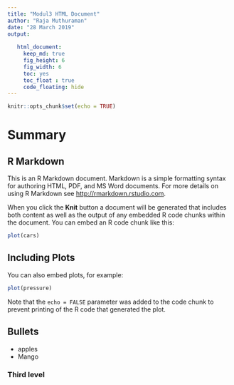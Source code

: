```yaml
---
title: "Modul3 HTML Document"
author: "Raja Muthuraman"
date: "28 March 2019"
output:
  
   html_document:
     keep_md: true
     fig_height: 6
     fig_width: 6
     toc: yes
     toc_float : true
     code_floating: hide
---
```


```r
knitr::opts_chunk$set(echo = TRUE)
```
# Summary
## R Markdown {#nextsteps .emphasized}

This is an R Markdown document. Markdown is a simple formatting syntax for authoring HTML, PDF, and MS Word documents. For more details on using R Markdown see <http://rmarkdown.rstudio.com>.

When you click the **Knit** button a document will be generated that includes both content as well as the output of any embedded R code chunks within the document. You can embed an R code chunk like this:

```r
plot(cars)
```

## Including Plots

You can also embed plots, for example:

```r
plot(pressure)
```

Note that the `echo = FALSE` parameter was added to the code chunk to prevent printing of the R code that generated the plot.

## Bullets
* apples
* Mango

### Third level
